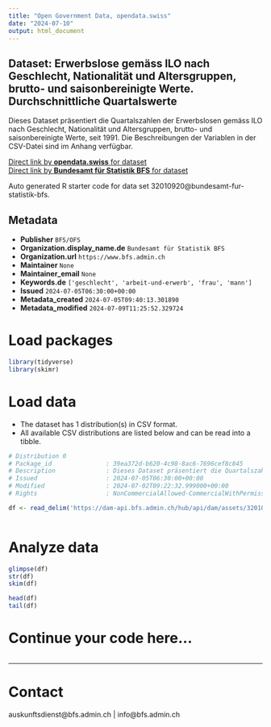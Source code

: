 ```yaml
---
title: "Open Government Data, opendata.swiss"
date: "2024-07-10"
output: html_document
---
```


## Dataset: Erwerbslose gemäss ILO nach Geschlecht, Nationalität und Altersgruppen, brutto- und saisonbereinigte Werte. Durchschnittliche Quartalswerte

Dieses Dataset präsentiert die Quartalszahlen der Erwerbslosen gemäss ILO nach Geschlecht, Nationalität und Altersgruppen, brutto- und saisonbereinigte Werte, seit 1991. Die Beschreibungen der Variablen in der CSV-Datei sind im Anhang verfügbar.

[Direct link by **opendata.swiss** for dataset](https://opendata.swiss/de/dataset/erwerbslose-gemass-ilo-nach-geschlecht-nationalitat-und-altersgruppen-brutto-und-saisonbereinig12)<br>
[Direct link by **Bundesamt für Statistik BFS** for dataset](https://www.bfs.admin.ch/asset/de/ts-x-03.03.01.01b)

Auto generated R starter code for data set 32010920@bundesamt-fur-statistik-bfs.

## Metadata

- **Publisher** `BFS/OFS`
- **Organization.display_name.de** `Bundesamt für Statistik BFS`
- **Organization.url** `https://www.bfs.admin.ch`
- **Maintainer** `None`
- **Maintainer_email** `None`
- **Keywords.de** `['geschlecht', 'arbeit-und-erwerb', 'frau', 'mann']`
- **Issued** `2024-07-05T06:30:00+00:00`
- **Metadata_created** `2024-07-05T09:40:13.301890`
- **Metadata_modified** `2024-07-09T11:25:52.329724`


# Load packages

```r

library(tidyverse)
library(skimr)

```

# Load data

-   The dataset has 1 distribution(s) in CSV format.
-   All available CSV distributions are listed below and can be read into a tibble.

```r

# Distribution 0
# Package_id               : 39ea372d-b620-4c98-8ac6-7696cef8c845
# Description              : Dieses Dataset präsentiert die Quartalszahlen der Erwerbslosen gemäss ILO nach Geschlecht, Nationalität und Altersgruppen, brutto- und saisonbereinigte Werte, seit 1991. Die Beschreibungen der Variablen in der CSV-Datei sind im Anhang verfügbar.
# Issued                   : 2024-07-05T06:30:00+00:00
# Modified                 : 2024-07-02T09:22:32.999000+00:00
# Rights                   : NonCommercialAllowed-CommercialWithPermission-ReferenceRequired

df <- read_delim('https://dam-api.bfs.admin.ch/hub/api/dam/assets/32010930/master')



```

# Analyze data

```r

glimpse(df)
str(df)
skim(df)

head(df)
tail(df)

```

# Continue your code here...

```r

```

------------------------------------------------------------------------

# Contact

auskunftsdienst@bfs.admin.ch | info@bfs.admin.ch
